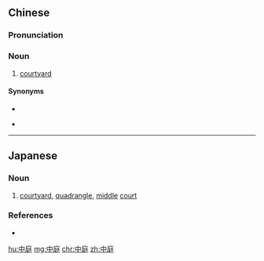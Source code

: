==Chinese==
{{zh-forms}}

===Pronunciation===
{{zh-pron
|m=zhōngtíng
|c=zung1 ting4
|mn=tiong-têng
|cat=n
}}

===Noun===
{{zh-noun}}

# [[courtyard]]

====Synonyms====
* {{zh-l|庭院}}
* {{qualifier|informal}} {{zh-l|院子}}

----

==Japanese==
{{ja-kanjitab|なか|にわ|yomi=kun}}

===Noun===
{{ja-noun|なかにわ}}

# [[courtyard]], [[quadrangle]], [[middle]] [[court]]

===References===
* {{R:Shogakukan}}

[[hu:中庭]]
[[mg:中庭]]
[[chr:中庭]]
[[zh:中庭]]
